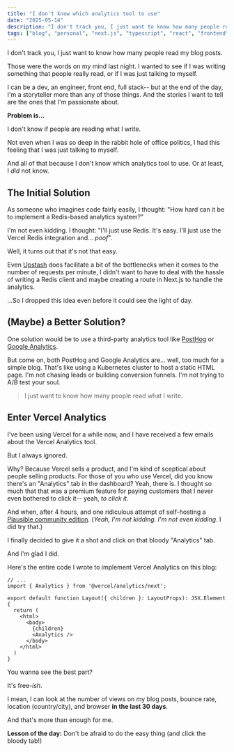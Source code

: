 ```yaml
---
title: "I don't know which analytics tool to use"
date: "2025-05-14"
description: "I don't track you, I just want to know how many people read my blog posts."
tags: ["blog", "personal", "next.js", "typescript", "react", "frontend", "software engineer", "tailwindcss", "tailwind", "utility-first", "css", "vercel", "analytics", "vercel-analytics"]
---
```


I don't track you, I just want to know how many people read my blog posts.

Those were the words on my mind last night. I wanted to see if I was writing something that people really read, or if I was just talking to myself.

I can be a dev, an engineer, front end, full stack-- but at the end of the day, I'm a storyteller more than any of those things. And the stories I want to tell are the ones that I'm passionate about.

**Problem is...**

I don't know if people are reading what I write.

Not even when I was so deep in the rabbit hole of office politics, I had this feeling that I was just talking to myself.

And all of that because I don't know which analytics tool to use. Or at least, I _did_ not know.

## The Initial Solution

As someone who imagines code fairly easily, I thought: "How hard can it be to implement a Redis-based analytics system?"

I'm not even kidding. I thought: "I'll just use Redis. It's easy. I'll just use the Vercel Redis integration and... _poof_".

Well, it turns out that it's not that easy.

Even [Upstash](https://upstash.com/) does facilitate a bit of the bottlenecks when it comes to the number of requests per minute,
I didn't want to have to deal with the hassle of writing a Redis client and maybe creating a route in Next.js to handle the analytics.

...So I dropped this idea even before it could see the light of day.

## (Maybe) a Better Solution?

One solution would be to use a third-party analytics tool like [PostHog](https://posthog.com/) or [Google Analytics](https://analytics.google.com/).

But come on, both PostHog and Google Analytics are... well, too much for a simple blog. That's like using a Kubernetes cluster to host a static HTML page. I'm not chasing leads or building conversion funnels. I'm not trying to A/B test your soul.

> I just want to know how many people read what I write.

## Enter Vercel Analytics

I've been using Vercel for a while now, and I have received a few emails about the Vercel Analytics tool.

But I always ignored.

Why? Because Vercel sells a product, and I'm kind of sceptical about people selling products. For those of you who use Vercel, did you know there's an "Analytics" tab in the dashboard? Yeah, there is. I thought so much that that was a premium feature for paying customers that I never even bothered to click it-- yeah, _to click it_.

And when, after 4 hours, and one ridiculous attempt of self-hosting a [Plausible community edition](http://plausible.io/open-source-website-analytics).
(_Yeah, I'm not kidding. I'm not even kidding._ I did try that.)

I finally decided to give it a shot and click on that bloody "Analytics" tab.

And I'm glad I did.

Here's the entire code I wrote to implement Vercel Analytics on this blog:

```tsx
// ...
import { Analytics } from '@vercel/analytics/next';

export default function Layout({ children }: LayoutProps): JSX.Element {
  return (
    <html>
      <body>
        {children}
        <Analytics />
      </body>
    </html>
  )
}
```

You wanna see the best part?

It's free-_ish_.

I mean, I can look at the number of views on my blog posts, bounce rate, location (country/city), and browser **in the last 30 days**.

And that's more than enough for me.

**Lesson of the day:** Don't be afraid to do the easy thing (and click the bloody tab!)